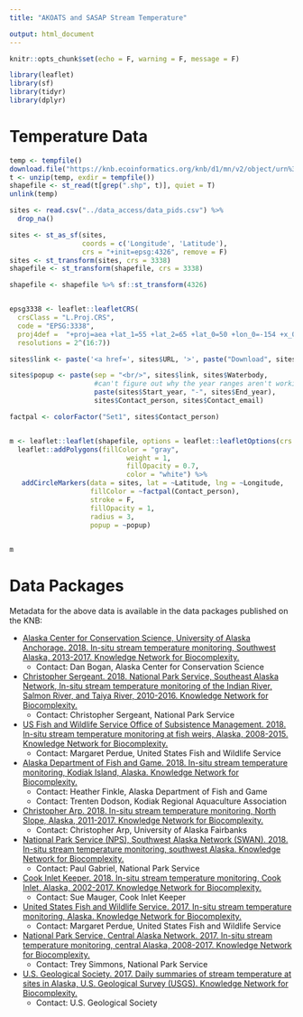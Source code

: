 ```yaml
---
title: "AKOATS and SASAP Stream Temperature"

output: html_document
---
```


```r
knitr::opts_chunk$set(echo = F, warning = F, message = F)
```

```r
library(leaflet)
library(sf)
library(tidyr)
library(dplyr)
```

# Temperature Data

```r
temp <- tempfile()
download.file("https://knb.ecoinformatics.org/knb/d1/mn/v2/object/urn%3Auuid%3Af6ab206b-312c-4caf-89c8-89eb9d031aac",temp, quiet = T)
t <- unzip(temp, exdir = tempfile())
shapefile <- st_read(t[grep(".shp", t)], quiet = T)
unlink(temp)
```

```r
sites <- read.csv("../data_access/data_pids.csv") %>% 
  drop_na()

sites <- st_as_sf(sites, 
                  coords = c('Longitude', 'Latitude'),
                  crs = "+init=epsg:4326", remove = F)
sites <- st_transform(sites, crs = 3338) 
shapefile <- st_transform(shapefile, crs = 3338)
```

```r
shapefile <- shapefile %>% sf::st_transform(4326)


epsg3338 <- leaflet::leafletCRS(
  crsClass = "L.Proj.CRS",
  code = "EPSG:3338",
  proj4def =  "+proj=aea +lat_1=55 +lat_2=65 +lat_0=50 +lon_0=-154 +x_0=0 +y_0=0 +ellps=GRS80 +towgs84=0,0,0,0,0,0,0 +units=m +no_defs",
  resolutions = 2^(16:7))

```

```r
sites$link <- paste('<a href=', sites$URL, '>', paste("Download", sites$FileName), '</a>')

sites$popup <- paste(sep = "<br/>", sites$link, sites$Waterbody, 
                     #can't figure out why the year ranges aren't working here
                     paste(sites$Start_year, "-", sites$End_year), 
                     sites$Contact_person, sites$Contact_email)

```

```r


factpal <- colorFactor("Set1", sites$Contact_person)


m <- leaflet::leaflet(shapefile, options = leaflet::leafletOptions(crs = epsg3338), width = "100%") %>% 
  leaflet::addPolygons(fillColor = "gray",
                             weight = 1,
                             fillOpacity = 0.7,
                             color = "white") %>%
   addCircleMarkers(data = sites, lat = ~Latitude, lng = ~Longitude, 
                    fillColor = ~factpal(Contact_person),
                    stroke = F,
                    fillOpacity = 1,
                    radius = 3,
                    popup = ~popup)

  
m
```

# Data Packages

Metadata for the above data is available in the data packages published on the KNB:

* [Alaska Center for Conservation Science, University of Alaska Anchorage. 2018. In-situ stream temperature monitoring, Southwest Alaska, 2013-2017. Knowledge Network for Biocomplexity.](https://knb.ecoinformatics.org/view/doi:10.5063/F1028PR9)
    + Contact: Dan Bogan, Alaska Center for Conservation Science

* [Christopher Sergeant. 2018. National Park Service, Southeast Alaska Network, In-situ stream temperature monitoring of the Indian River, Salmon River, and Taiya River, 2010-2016. Knowledge Network for Biocomplexity.](https://knb.ecoinformatics.org/view/doi:10.5063/F10P0X83)
    + Contact: Christopher Sergeant, National Park Service

* [US Fish and Wildlife Service Office of Subsistence Management. 2018. In-situ stream temperature monitoring at fish weirs, Alaska, 2008-2015. Knowledge Network for Biocomplexity.](https://knb.ecoinformatics.org/view/doi:10.5063/F1W0944C)
    + Contact: Margaret Perdue, United States Fish and Wildlife Service

* [Alaska Department of Fish and Game. 2018. In-situ stream temperature monitoring, Kodiak Island, Alaska. Knowledge Network for Biocomplexity.](https://knb.ecoinformatics.org/view/urn:uuid:6a67fcbc-6a2e-4282-b739-486ec9bb02d0)
    + Contact: Heather Finkle, Alaska Department of Fish and Game
    + Contact: Trenten Dodson, Kodiak Regional Aquaculture Association

* [Christopher Arp. 2018. In-situ stream temperature monitoring, North Slope, Alaska, 2011-2017. Knowledge Network for Biocomplexity.](https://knb.ecoinformatics.org/view/urn:uuid:e8e9f3f5-9b97-4359-be8f-d712d8c4f6fd)
    + Contact: Christopher Arp, University of Alaska Fairbanks

* [National Park Service (NPS), Southwest Alaska Network (SWAN). 2018. In-situ stream temperature monitoring, southwest Alaska. Knowledge Network for Biocomplexity.](https://knb.ecoinformatics.org/view/urn:uuid:f69e1996-e46f-4c67-9963-5c0c3bc8671a)
    + Contact: Paul Gabriel, National Park Service

* [Cook Inlet Keeper. 2018. In-situ stream temperature monitoring, Cook Inlet, Alaska, 2002-2017. Knowledge Network for Biocomplexity.](https://knb.ecoinformatics.org/view/urn:uuid:a98c0f5d-a5e6-49ae-8aa2-132875d35476)
    + Contact: Sue Mauger, Cook Inlet Keeper

* [United States Fish and Wildlife Service. 2017. In-situ stream temperature monitoring, Alaska. Knowledge Network for Biocomplexity.](https://knb.ecoinformatics.org/view/urn:uuid:cb0d6944-db7f-438e-8a82-ec4c39972c1b)
    + Contact: Margaret Perdue, United States Fish and Wildlife Service

* [National Park Service, Central Alaska Network. 2017. In-situ stream temperature monitoring, central Alaska, 2008-2017. Knowledge Network for Biocomplexity.](https://knb.ecoinformatics.org/view/urn:uuid:b63d3d3f-f745-425f-a69f-998154895f40)
    + Contact: Trey Simmons, National Park Service

* [U.S. Geological Society. 2017. Daily summaries of stream temperature at sites in Alaska, U.S. Geological Survey (USGS). Knowledge Network for Biocomplexity.](https://knb.ecoinformatics.org/view/urn:uuid:48903077-e89d-4e92-9577-8b8c32cc6c7a)
    + Contact: U.S. Geological Society